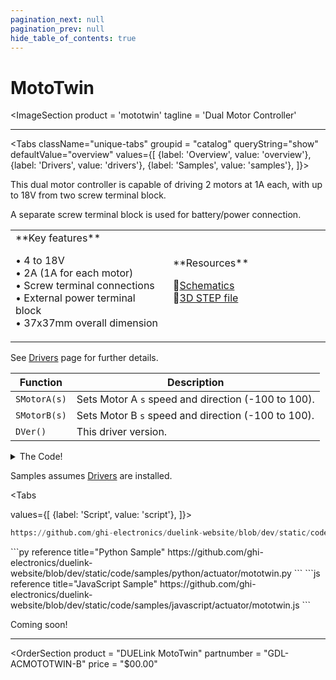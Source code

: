 ```yaml
---
pagination_next: null
pagination_prev: null
hide_table_of_contents: true
---
```



# MotoTwin

<ImageSection
    product = 'mototwin'
    tagline = 'Dual Motor Controller'
></ImageSection>

---

<Tabs className="unique-tabs" groupid = "catalog" queryString="show" defaultValue="overview"
  values={[
    {label: 'Overview', value: 'overview'},
    {label: 'Drivers', value: 'drivers'},
    {label: 'Samples', value: 'samples'},
  ]}>

<TabItem value="overview">
This dual motor controller is capable of driving 2 motors at 1A each, with up to 18V from two screw terminal block. 

A separate screw terminal block is used for battery/power connection. 

<table><td width='50%'>
**Key features**

• 4 to 18V<br/>
• 2A (1A for each motor)<br/>
• Screw terminal connections <br/>
• External power terminal block<br/>
• 37x37mm overall dimension<br/>

</td><td width='50%'>
**Resources**

📄[Schematics](pathname:///sch/gdl-acmototwin-b.pdf)<br/>
🔩[3D STEP file](pathname:///3d/gdl-acmototwin-b.step)<br/>

</td></table>
</TabItem>

<TabItem value="drivers">

See [Drivers](../../engine/drivers) page for further details.

Function | Description
--- | ---
`SMotorA(s)` | Sets Motor A `s` speed and direction (-100 to 100).
`SMotorB(s)` | Sets Motor B `s` speed and direction (-100 to 100).
`DVer()` | This driver version.

<details>
  <summary>The Code!</summary>



```py reference title="MotoTwin Driver"
https://github.com/ghi-electronics/duelink-website/blob/dev/static/code/drivers/actuator/mototwin.txt
```

</details>
</TabItem>

<TabItem value="samples">

Samples assumes [Drivers](../../engine/drivers) are installed.

<Tabs

  values={[
    {label: 'Script', value: 'script'},
]}>

<TabItem value="script">

```py reference title="Script Sample"
https://github.com/ghi-electronics/duelink-website/blob/dev/static/code/samples/script/actuator/mototwin.txt
```
</TabItem>

<TabItem value="py">
```py reference title="Python Sample"
https://github.com/ghi-electronics/duelink-website/blob/dev/static/code/samples/python/actuator/mototwin.py
```
</TabItem>

<TabItem value="js">
```js reference title="JavaScript Sample"
https://github.com/ghi-electronics/duelink-website/blob/dev/static/code/samples/javascript/actuator/mototwin.js
```

</TabItem>

</Tabs>

</TabItem>

<TabItem value="projects">Coming soon!</TabItem>

</Tabs>

---

<OrderSection
    product = "DUELink MotoTwin"
    partnumber = "GDL-ACMOTOTWIN-B"
    price = "$00.00"
></OrderSection>

